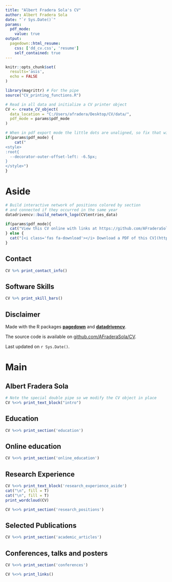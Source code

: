 ---
title: "Albert Fradera Sola's CV"
author: Albert Fradera Sola
date: "`r Sys.Date()`"
params:
  pdf_mode:
    value: true
output:
  pagedown::html_resume:
    css: ['dd_cv.css', 'resume']
    self_contained: true
---

```{r, include=FALSE}
knitr::opts_chunk$set(
  results='asis', 
  echo = FALSE
)

library(magrittr) # For the pipe
source("CV_printing_functions.R")

# Read in all data and initialize a CV printer object
CV <- create_CV_object(
  data_location = "C:/Users/afradera/Desktop/CV/data/",  
  pdf_mode = params$pdf_mode
)

```


```{r}
# When in pdf export mode the little dots are unaligned, so fix that with some conditional CSS.
if(params$pdf_mode) {
    cat("
<style>
:root{
  --decorator-outer-offset-left: -6.5px;
}
</style>")
}
```


Aside
================================================================================

```{r}
# Build interactive network of positions colored by section
# and connected if they occurred in the same year
datadrivencv::build_network_logo(CV$entries_data)
```


```{r}
if(params$pdf_mode){
  cat("View this CV online with links at https://github.com/AFraderaSola/CV/blob/master/cv.html")
} else {
  cat("[<i class='fas fa-download'></i> Download a PDF of this CV](https://github.com/AFraderaSola/CV/blob/master/cv.pdf)")
}
```

Contact {#contact}
--------------------------------------------------------------------------------

```{r}
CV %>% print_contact_info()
```

Software Skills {#skills}
--------------------------------------------------------------------------------

```{r}
CV %>% print_skill_bars()
```


Disclaimer {#disclaimer}
--------------------------------------------------------------------------------

Made with the R packages [**pagedown**](https://github.com/rstudio/pagedown) and [**datadrivencv**](https://github.com/nstrayer/datadrivencv). 

The source code is available on [github.com/AFraderaSola/CV](https://github.com/AFraderaSola/CV).

Last updated on `r Sys.Date()`.


Main
================================================================================

Albert Fradera Sola {#title}
--------------------------------------------------------------------------------

```{r}
# Note the special double pipe so we modify the CV object in place
CV %<>% print_text_block("intro") 
```



Education {data-icon=graduation-cap data-concise=true}
--------------------------------------------------------------------------------

```{r}
CV %<>% print_section('education')
```



Online education {data-icon=globe data-concise=true}
--------------------------------------------------------------------------------

```{r}
CV %<>% print_section('online_education')
```



Research Experience {data-icon=flask}
--------------------------------------------------------------------------------

::: aside
```{r, message=F, warning=F}
CV %<>% print_text_block('research_experience_aside')
cat("\n", fill = T)
cat("\n", fill = T)
print_wordcloud(CV)
```
:::

```{r}
CV %<>% print_section('research_positions')
```




Selected Publications {data-icon=book}
--------------------------------------------------------------------------------



```{r}
CV %<>% print_section('academic_articles')
```


Conferences, talks and posters {data-icon=chalkboard-teacher}
--------------------------------------------------------------------------------

```{r}
CV %<>% print_section('conferences')
```



```{r}
CV %<>% print_links()
```
